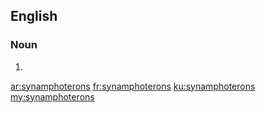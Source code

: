 ==English==

===Noun===
{{head|en}}

# {{plural of|synamphoteron}}

[[ar:synamphoterons]]
[[fr:synamphoterons]]
[[ku:synamphoterons]]
[[my:synamphoterons]]